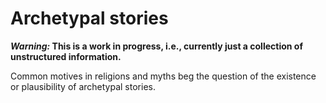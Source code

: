 # Archetypal stories

***Warning:* This is a work in progress, i.e., currently just a collection of unstructured information.**


Common motives in religions and myths beg the question of the existence or plausibility of archetypal stories.


